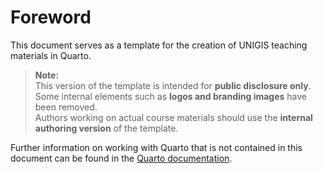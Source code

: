 # Foreword {-}

This document serves as a template for the creation of UNIGIS teaching materials in Quarto.

> **Note:**  
> This version of the template is intended for **public disclosure only**.  
> Some internal elements such as **logos and branding images** have been removed.  
> Authors working on actual course materials should use the **internal authoring version** of the template.

Further information on working with Quarto that is not contained in this document can be found in the [Quarto documentation](https://quarto.org/docs/guide/){target="_blank"}.
